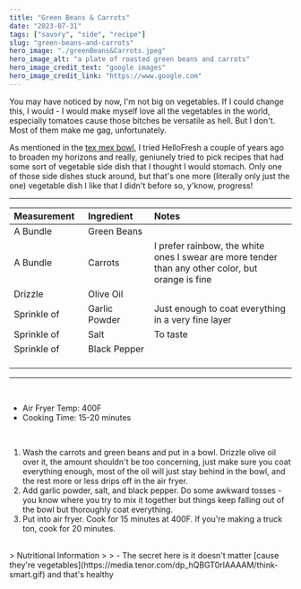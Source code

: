 ---
title: "Green Beans & Carrots"
date: "2023-07-31"
tags: ["savory", "side", "recipe"]
slug: "green-beans-and-carrots"
hero_image: "./greenBeans&Carrots.jpeg"
hero_image_alt: "a plate of roasted green beans and carrots"
hero_image_credit_text: "google images"
hero_image_credit_link: "https://www.google.com"
---

You may have noticed by now, I'm not big on vegetables. If I could change this, I would - I would make myself love all the vegetables in the world, especially tomatoes cause those bitches be versatile as hell. But I don't. Most of them make me gag, unfortunately.

As mentioned in the [tex mex bowl](http://localhost:8000/blog/tex-mex-bowl/), I tried HelloFresh a couple of years ago to broaden my horizons and really, geniunely tried to pick recipes that had some sort of vegetable side dish that I thought I would stomach. Only one of those side dishes stuck around, but that's one more (literally only just the one) vegetable dish I like that I didn't before so, y'know, progress!

---

<div align="center">

| Measurement | Ingredient    | Notes                                                                                             |
| :---------- | :------------ | :------------------------------------------------------------------------------------------------ |
| A Bundle    | Green Beans   |                                                                                                   |
| A Bundle    | Carrots       | I prefer rainbow, the white ones I swear are more tender than any other color, but orange is fine |
| Drizzle     | Olive Oil     |                                                                                                   |
| Sprinkle of | Garlic Powder | Just enough to coat everything in a very fine layer                                               |
| Sprinkle of | Salt          | To taste                                                                                          |
| Sprinkle of &nbsp; &nbsp; &nbsp; &nbsp; &nbsp; &nbsp; &nbsp;   | Black Pepper  &nbsp; &nbsp; &nbsp; &nbsp; &nbsp; &nbsp; &nbsp; &nbsp;  |                                                                                                   |

</div>

---

<br />

- Air Fryer Temp: 400F
- Cooking Time: 15-20 minutes

<br/>

1. Wash the carrots and green beans and put in a bowl. Drizzle olive oil over it, the amount shouldn't be too concerning, just make sure you coat everything enough, most of the oil will just stay behind in the bowl, and the rest more or less drips off in the air fryer.
2. Add garlic powder, salt, and black pepper. Do some awkward tosses - you know where you try to mix it together but things keep falling out of the bowl but thoroughly coat everything.
3. Put into air fryer. Cook for 15 minutes at 400F. If you're making a truck ton, cook for 20 minutes.

<br />
> Nutritional Information
>
> - The secret here is it doesn't matter [cause they're vegetables](https://media.tenor.com/dp_hQBGT0rIAAAAM/think-smart.gif) and that's healthy
